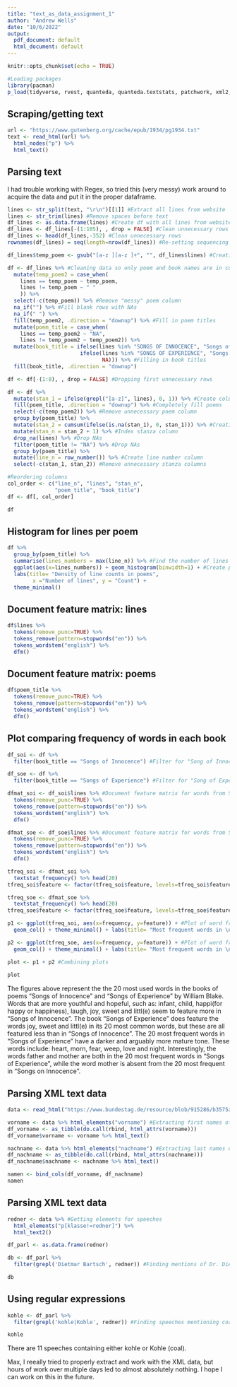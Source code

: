 ```yaml
---
title: "text_as_data_assignment_1"
author: "Andrew Wells"
date: "10/6/2022"
output:
  pdf_document: default
  html_document: default
---
```


```r
knitr::opts_chunk$set(echo = TRUE)

#Loading packages
library(pacman)
p_load(tidyverse, rvest, quanteda, quanteda.textstats, patchwork, xml2, XML)
```

## Scraping/getting text

```r
url <- "https://www.gutenberg.org/cache/epub/1934/pg1934.txt"
text <- read_html(url) %>%
  html_nodes("p") %>%
  html_text()
```

## Parsing text

I had trouble working with Regex, so tried this (very messy) work around to acquire the data and put it in the proper dataframe. 

```r
lines <- str_split(text, "\r\n")[[1]] #Extract all lines from website
lines <- str_trim(lines) #Remove spaces before text
df_lines <- as.data.frame(lines) #Create df with all lines from website as a row
df_lines <- df_lines[-(1:105), , drop = FALSE] #Clean unnecessary rows
df_lines <- head(df_lines,-352) #Clean unnecessary rows
rownames(df_lines) = seq(length=nrow(df_lines)) #Re-setting sequencing numbers in df

df_lines$temp_poem <- gsub("[a-z ][a-z ]+", "", df_lines$lines) #Creating new column with poem and book names

df <- df_lines %>% #Cleaning data so only poem and book names are in column
  mutate(temp_poem2 = case_when(
    lines == temp_poem ~ temp_poem,
    lines != temp_poem ~ " "
    )) %>%
  select(-c(temp_poem)) %>% #Remove "messy" poem column
  na_if("") %>% #Fill blank rows with NAs
  na_if(" ") %>%
  fill(temp_poem2, .direction = "downup") %>% #Fill in poem titles
  mutate(poem_title = case_when(
    lines == temp_poem2 ~ "NA",
    lines != temp_poem2 ~ temp_poem2)) %>%
  mutate(book_title = ifelse(lines %in% "SONGS OF INNOCENCE", "Songs of Innocence",
                       ifelse(lines %in% "SONGS OF EXPERIENCE", "Songs of Experience",
                              NA))) %>% #Filling in book titles
  fill(book_title, .direction = "downup")

df <- df[-(1:8), , drop = FALSE] #Dropping first unnecessary rows

df <- df %>%
  mutate(stan_1 = ifelse(grepl("[a-z]", lines), 0, 1)) %>% #Create column that identifies new stanzas
  fill(poem_title, .direction = "downup") %>% #Completely fill poems
  select(-c(temp_poem2)) %>% #Remove unnecessary poem column
  group_by(poem_title) %>%
  mutate(stan_2 = cumsum(ifelse(is.na(stan_1), 0, stan_1))) %>% #Creating a column that adds stanzas
  mutate(stan_n = stan_2 + 1) %>% #Index stanza column
  drop_na(lines) %>% #Drop NAs
  filter(poem_title != "NA") %>% #Drop NAs
  group_by(poem_title) %>% 
  mutate(line_n = row_number()) %>% #Create line number column
  select(-c(stan_1, stan_2)) #Remove unnecessary stanza columns

#Reordering columns
col_order <- c("line_n", "lines", "stan_n",
               "poem_title", "book_title")
df <- df[, col_order]

df
```

## Histogram for lines per poem

```r
df %>%
  group_by(poem_title) %>%
  summarise(lines_numbers = max(line_n)) %>% #Find the number of lines in each poem
  ggplot(aes(x=lines_numbers)) + geom_histogram(binwidth=1) + #Create plot with lines by number of poems
  labs(title= "Density of line counts in poems",
        x ="Number of lines", y = "Count") +
  theme_minimal()
```

## Document feature matrix: lines

```r
df$lines %>%
  tokens(remove_punc=TRUE) %>%
  tokens_remove(pattern=stopwords("en")) %>%
  tokens_wordstem("english") %>%
  dfm()
```

## Document feature matrix: poems

```r
df$poem_title %>%
  tokens(remove_punc=TRUE) %>%
  tokens_remove(pattern=stopwords("en")) %>%
  tokens_wordstem("english") %>%
  dfm()
```

## Plot comparing frequency of words in each book

```r
df_soi <- df %>%
  filter(book_title == "Songs of Innocence") #Filter for "Song of Innocence"

df_soe <- df %>%
  filter(book_title == "Songs of Experience") #Filter for "Song of Experience"

dfmat_soi <- df_soi$lines %>% #Document feature matrix for words from SoI
  tokens(remove_punc=TRUE) %>%
  tokens_remove(pattern=stopwords("en")) %>%
  tokens_wordstem("english") %>%
  dfm()

dfmat_soe <- df_soe$lines %>% #Document feature matrix for words from SoE
  tokens(remove_punc=TRUE) %>%
  tokens_remove(pattern=stopwords("en")) %>%
  tokens_wordstem("english") %>%
  dfm()

tfreq_soi <- dfmat_soi %>% 
  textstat_frequency() %>% head(20)
tfreq_soi$feature <- factor(tfreq_soi$feature, levels=tfreq_soi$feature)

tfreq_soe <- dfmat_soe %>% 
  textstat_frequency() %>% head(20)
tfreq_soe$feature <- factor(tfreq_soe$feature, levels=tfreq_soe$feature)

p1 <- ggplot(tfreq_soi, aes(x=frequency, y=feature)) + #Plot of word frequency in SoI
  geom_col() + theme_minimal() + labs(title= "Most frequent words in \n'Songs of Innocence'", x ="Frequency", y = "Feature")

p2 <- ggplot(tfreq_soe, aes(x=frequency, y=feature)) + #Plot of word frequency in SoE
  geom_col() + theme_minimal() + labs(title= "Most frequent words in \n'Songs of Experience'", x ="Frequency", y = "Feature")   

plot <- p1 + p2 #Combining plots
 
plot
```

The figures above represent the the 20 most used words in the books of poems "Songs of Innocence" and "Songs of Experience" by William Blake. Words that are more youthful and hopeful, such as: infant, child, happi(for happy or happiness), laugh, joy, sweet and littl(e) seem to feature more in "Songs of Innocence". The book "Songs of Experience" does feature the words joy, sweet and littl(e) in its 20 most common words, but these are all featured less than in "Songs of Innocence". The 20 most frequent words in "Songs of Experience" have a darker and arguably more mature tone. These words include: heart, morn, fear, weep, love and night. Interestingly, the words father and mother are both in the 20 most frequent words in "Songs of Experience", while the word mother is absent from the 20 most frequent in "Songs on Innocence". 

## Parsing XML text data

```r
data <- read_html("https://www.bundestag.de/resource/blob/915286/b3575a3167ddebf1cf988059be7614f6/20059-data.xml") #Acquiring link

vorname <- data %>% html_elements("vorname") #Extracting first names of politicians
df_vorname <- as_tibble(do.call(rbind, html_attrs(vorname)))
df_vorname$vorname <- vorname %>% html_text()

nachname <- data %>% html_elements("nachname") #Extracting last names of politicians
df_nachname <- as_tibble(do.call(rbind, html_attrs(nachname)))
df_nachname$nachname <- nachname %>% html_text()

namen <- bind_cols(df_vorname, df_nachname)
namen
```

## Parsing XML text data

```r
redner <- data %>% #Getting elements for speeches
  html_elements("p[klasse!=redner]") %>%
  html_text2()

df_parl <- as.data.frame(redner)

db <- df_parl %>%
  filter(grepl('Dietmar Bartsch', redner)) #Finding mentions of Dr. Dietmar Bartsch (die Linke)

db
```

## Using regular expressions

```r
kohle <- df_parl %>%
  filter(grepl('kohle|Kohle', redner)) #Finding speeches mentioning coal

kohle
```

There are 11 speeches containing either kohle or Kohle (coal). 

Max, I reeally tried to properly extract and work with the XML data, but hours of work over multiple days led to almost absolutely nothing. I hope I can work on this in the future.


